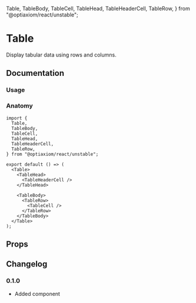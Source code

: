   Table,
  TableBody,
  TableCell,
  TableHead,
  TableHeaderCell,
  TableRow,
} from "@optiaxiom/react/unstable";

# Table

Display tabular data using rows and columns.

## Documentation

### Usage

<Demo component={Usage} />

### Anatomy

```tsx
import {
  Table,
  TableBody,
  TableCell,
  TableHead,
  TableHeaderCell,
  TableRow,
} from "@optiaxiom/react/unstable";

export default () => (
  <Table>
    <TableHead>
      <TableHeaderCell />
    </TableHead>

    <TableBody>
      <TableRow>
        <TableCell />
      </TableRow>
    </TableBody>
  </Table>
);
```

## Props

<PropsTable component={Table} />
<PropsTable component={TableHead} />
<PropsTable component={TableHeaderCell} />
<PropsTable component={TableBody} />
<PropsTable component={TableRow} />
<PropsTable component={TableCell} />

## Changelog

### 0.1.0

- Added component
